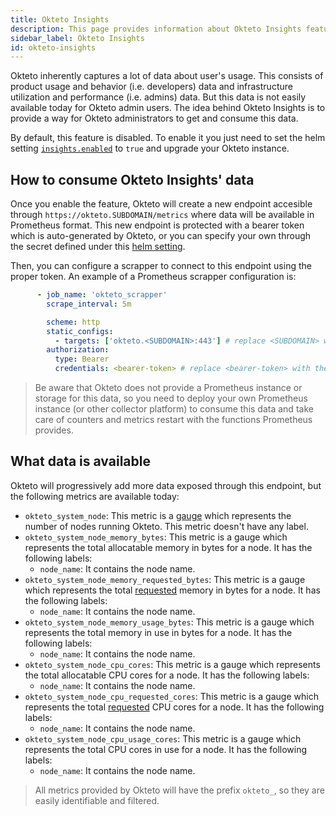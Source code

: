 ```yaml
---
title: Okteto Insights
description: This page provides information about Okteto Insights feature.
sidebar_label: Okteto Insights
id: okteto-insights
---
```


Okteto inherently captures a lot of data about user's usage. This consists of product usage and behavior (i.e. developers) data and infrastructure utilization and performance (i.e. admins) data. But this data is not easily available today for Okteto admin users. The idea behind Okteto Insights is to provide a way for Okteto administrators to get and consume this data.

By default, this feature is disabled. To enable it you just need to set the helm setting [`insights.enabled`](/self-hosted/administration/configuration.mdx/#insights) to `true` and upgrade your Okteto instance.

## How to consume Okteto Insights' data

Once you enable the feature, Okteto will create a new endpoint accesible through `https://okteto.SUBDOMAIN/metrics` where data will be available in Prometheus format. This new endpoint is protected with a bearer token which is auto-generated by Okteto, or you can specify your own through the secret defined under this [helm setting](/self-hosted/administration/configuration.mdx/#insights).

Then, you can configure a scrapper to connect to this endpoint using the proper token. An example of a Prometheus scrapper configuration is:

```yaml
      - job_name: 'okteto_scrapper'
        scrape_interval: 5m

        scheme: http
        static_configs:
          - targets: ['okteto.<SUBDOMAIN>:443'] # replace <SUBDOMAIN> with your Okteto subdomain
        authorization:
          type: Bearer
          credentials: <bearer-token> # replace <bearer-token> with the token generated by Okteto
```

> Be aware that Okteto does not provide a Prometheus instance or storage for this data, so you need to deploy your own Prometheus instance (or other collector platform) to consume this data and take care of counters and metrics restart with the functions Prometheus provides.

## What data is available

Okteto will progressively add more data exposed through this endpoint, but the following metrics are available today:

- `okteto_system_node`: This metric is a [gauge](https://prometheus.io/docs/concepts/metric_types/#gauge) which represents the number of nodes running Okteto. This metric doesn't have any label.
- `okteto_system_node_memory_bytes`: This metric is a gauge which represents the total allocatable memory in bytes for a node. It has the following labels:
    - `node_name`: It contains the node name.
- `okteto_system_node_memory_requested_bytes`: This metric is a gauge which represents the total [requested](https://kubernetes.io/docs/concepts/configuration/manage-resources-containers/) memory in bytes for a node. It has the following labels:
    - `node_name`: It contains the node name.
- `okteto_system_node_memory_usage_bytes`: This metric is a gauge which represents the total memory in use in bytes for a node. It has the following labels:
    - `node_name`: It contains the node name.
- `okteto_system_node_cpu_cores`: This metric is a gauge which represents the total allocatable CPU cores for a node. It has the following labels:
    - `node_name`: It contains the node name.
- `okteto_system_node_cpu_requested_cores`: This metric is a gauge which represents the total [requested](https://kubernetes.io/docs/concepts/configuration/manage-resources-containers/) CPU cores for a node. It has the following labels:
    - `node_name`: It contains the node name.
- `okteto_system_node_cpu_usage_cores`: This metric is a gauge which represents the total CPU cores in use for a node. It has the following labels:
    - `node_name`: It contains the node name.

> All metrics provided by Okteto will have the prefix `okteto_`, so they are easily identifiable and filtered.